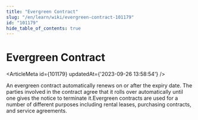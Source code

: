 ```yaml
---
title: "Evergreen Contract"
slug: "/en/learn/wiki/evergreen-contract-101179"
id: "101179"
hide_table_of_contents: true
---
```



# Evergreen Contract

<ArticleMeta id={101179} updatedAt={'2023-09-26 13:58:54'} />
<div className='border-solid border-b border-t-0 my-4 border-[var(--ifm-color-gray-300)]' />

An evergreen contract automatically renews on or after the expiry date. The parties involved in the contract agree that it rolls over automatically until one gives the notice to terminate it.Evergreen contracts are used for a number of different purposes including rental leases, purchasing contracts, and service agreements.
